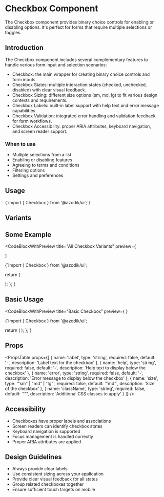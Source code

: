 
# Checkbox Component

The Checkbox component provides binary choice controls for enabling or disabling options. It's perfect for forms that require multiple selections or toggles.

## Introduction

The Checkbox component includes several complementary features to handle various form input and selection scenarios:

- Checkbox: the main wrapper for creating binary choice controls and form inputs.
- Checkbox States: multiple interaction states (checked, unchecked, disabled) with clear visual feedback.
- Checkbox Sizing: different size options (sm, md, lg) to fit various design contexts and requirements.
- Checkbox Labels: built-in label support with help text and error message capabilities.
- Checkbox Validation: integrated error handling and validation feedback for form workflows.
- Checkbox Accessibility: proper ARIA attributes, keyboard navigation, and screen reader support.

### When to use
- Multiple selections from a list
- Enabling or disabling features
- Agreeing to terms and conditions
- Filtering options
- Settings and preferences


## Usage

<CodeBlock language="tsx">
{`import { Checkbox } from '@azodik/ui';`}
</CodeBlock>

## Variants

<ComponentRenderer componentName="checkbox" />

## Some Example

<CodeBlockWithPreview 
  title="All Checkbox Variants"
  preview={
    <div className="space-y-4">
      <Checkbox
        label="I agree to the terms and conditions"
        checked={false}
      />
      <Checkbox
        label="Subscribe to newsletter"
        checked={true}
      />
      <Checkbox
        label="Disabled checkbox"
        disabled={true}
      />
    </div>
  }
>
{`import { Checkbox } from '@azodik/ui';

  return (
    <div className="space-y-4">
      <Checkbox
        label="I agree to the terms and conditions"
        checked={false}
      />
      <Checkbox
        label="Subscribe to newsletter"
        checked={true}
      />
      <Checkbox
        label="Disabled checkbox"
        disabled={true}
      />
    </div>
  );
};`}
</CodeBlockWithPreview>

## Basic Usage

<CodeBlockWithPreview 
  title="Basic Checkbox"
  preview={
    <Checkbox
      label="I agree to the terms and conditions"
      checked={false}
    />
  }
>
{`import { Checkbox } from '@azodik/ui';

  return (
    <Checkbox
      label="I agree to the terms and conditions"
      checked={false}
    />
  );
};`}
</CodeBlockWithPreview>

## Props

<PropsTable props={[
  {
    name: 'label',
    type: 'string',
    required: false,
    default: '-',
    description: 'Label text for the checkbox'
  },
  {
    name: 'help',
    type: 'string',
    required: false,
    default: '-',
    description: 'Help text to display below the checkbox'
  },
  {
    name: 'error',
    type: 'string',
    required: false,
    default: '-',
    description: 'Error message to display below the checkbox'
  },
  {
    name: 'size',
    type: '"sm" | "md" | "lg"',
    required: false,
    default: '"md"',
    description: 'Size of the checkbox'
  },
  {
    name: 'className',
    type: 'string',
    required: false,
    default: '""',
    description: 'Additional CSS classes to apply'
  }
]} />

## Accessibility

- Checkboxes have proper labels and associations
- Screen readers can identify checkbox states
- Keyboard navigation is supported
- Focus management is handled correctly
- Proper ARIA attributes are applied

## Design Guidelines

- Always provide clear labels
- Use consistent sizing across your application
- Provide clear visual feedback for all states
- Group related checkboxes together
- Ensure sufficient touch targets on mobile

